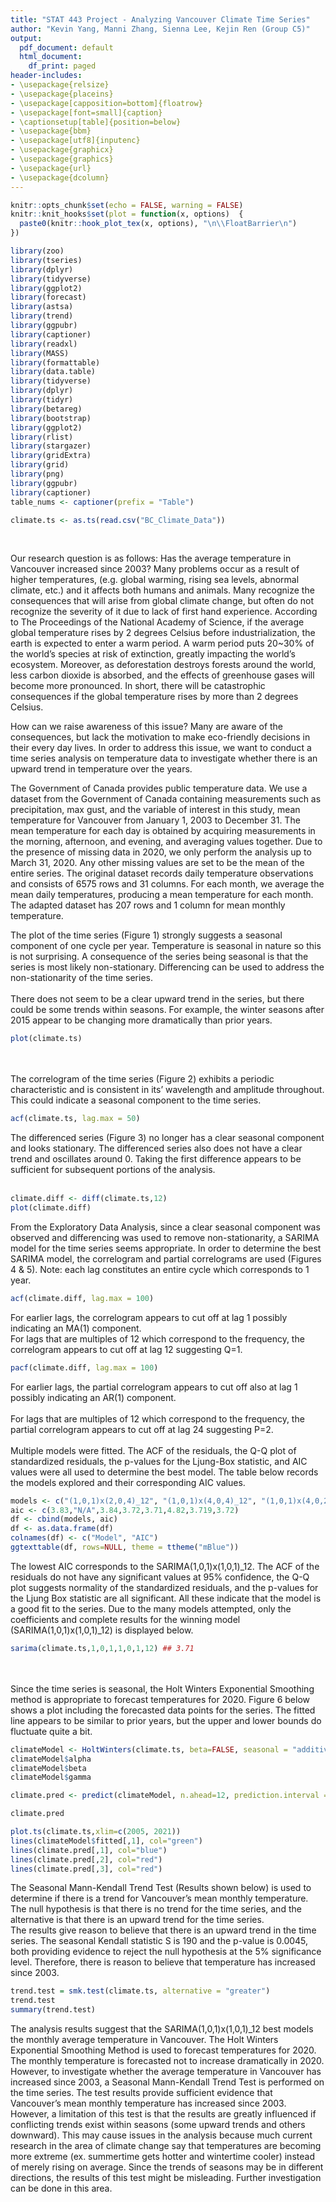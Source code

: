 ```yaml
---
title: "STAT 443 Project - Analyzing Vancouver Climate Time Series"
author: "Kevin Yang, Manni Zhang, Sienna Lee, Kejin Ren (Group C5)"
output:
  pdf_document: default
  html_document:
    df_print: paged
header-includes: 
- \usepackage{relsize}
- \usepackage{placeins}
- \usepackage[capposition=bottom]{floatrow}
- \usepackage[font=small]{caption}
- \captionsetup[table]{position=below}
- \usepackage{bbm}
- \usepackage[utf8]{inputenc}
- \usepackage{graphicx}
- \usepackage{graphics}
- \usepackage{url}
- \usepackage{dcolumn}
---
```


```r
knitr::opts_chunk$set(echo = FALSE, warning = FALSE)
knitr::knit_hooks$set(plot = function(x, options)  {
  paste0(knitr::hook_plot_tex(x, options), "\n\\FloatBarrier\n")
})
```

```r
library(zoo)
library(tseries)
library(dplyr)
library(tidyverse)
library(ggplot2)
library(forecast)
library(astsa)
library(trend)
library(ggpubr)
library(captioner)
library(readxl)
library(MASS)
library(formattable)
library(data.table)
library(tidyverse)
library(dplyr)
library(tidyr)
library(betareg)
library(bootstrap)
library(ggplot2)
library(rlist)
library(stargazer)
library(gridExtra)
library(grid)
library(png)
library(ggpubr)
library(captioner)
table_nums <- captioner(prefix = "Table")
```

```r
climate.ts <- as.ts(read.csv("BC_Climate_Data"))
```
\
\section{Introduction}
Our research question is as follows: Has the average temperature in Vancouver increased since 2003? Many problems occur as a result of higher temperatures, (e.g. global warming, rising sea levels, abnormal climate, etc.) and it affects both humans and animals. Many recognize the consequences that will arise from global climate change, but often do not recognize the severity of it due to lack of first hand experience. According to The Proceedings of the National Academy of Science, if the average global temperature rises by 2 degrees Celsius before industrialization, the earth is expected to enter a warm period. A warm period puts 20~30% of the world’s species at risk of extinction, greatly impacting the world's ecosystem. Moreover, as deforestation destroys forests around the world, less carbon dioxide is absorbed, and the effects of greenhouse gases will become more pronounced. In short, there will be catastrophic consequences if the global temperature rises by more than 2 degrees Celsius.\

How can we raise awareness of this issue? Many are aware of the consequences, but lack the motivation to make eco-friendly decisions in their every day lives. In order to address this issue, we want to conduct a time series analysis on temperature data to investigate whether there is an upward trend in temperature over the years.\

The Government of Canada provides public temperature data. We use a dataset from the Government of Canada containing measurements such as precipitation, max gust, and the variable of interest in this study, mean temperature for Vancouver from January 1, 2003 to December 31. The mean temperature for each day is obtained by acquiring measurements in the morning, afternoon, and evening, and averaging values together. Due to the presence of missing data in 2020, we only perform the analysis up to March 31, 2020. Any other missing values are set to be the mean of the entire series. The original dataset records daily temperature observations and consists of 6575 rows and 31 columns. For each month, we average the mean daily temperatures, producing a mean temperature for each month. The adapted dataset has 207 rows and 1 column for mean monthly temperature.
\newpage

\section{Exploratory Data Analysis}
The plot of the time series (Figure 1) strongly suggests a seasonal component of one cycle per year. Temperature is seasonal in nature so this is not surprising. A consequence of the series being seasonal is that the series is most likely non-stationary. Differencing can be used to address the non-stationarity of the time series. \
\
There does not seem to be a clear upward trend in the series, but there could be some trends within seasons. For example, the winter seasons after 2015 appear to be changing more dramatically than prior years.\

```r
plot(climate.ts)
```
\
\
The correlogram of the time series (Figure 2) exhibits a periodic characteristic and is consistent in its' wavelength and amplitude throughout. This could indicate a seasonal component to the time series.\

```r
acf(climate.ts, lag.max = 50)
```
\newpage

The differenced series (Figure 3) no longer has a clear seasonal component and looks stationary. The differenced series also does not have a clear trend and oscillates around 0. Taking the first difference appears to be sufficient for subsequent portions of the analysis.\
\
```r
climate.diff <- diff(climate.ts,12)
plot(climate.diff)
```

\section{Analysis Results}
From the Exploratory Data Analysis, since a clear seasonal component was observed and differencing was used to remove non-stationarity, a SARIMA model for the time series seems appropriate. In order to determine the best SARIMA model, the correlogram and partial correlograms are used (Figures 4 & 5).
Note: each lag constitutes an entire cycle which corresponds to 1 year.

``` r
acf(climate.diff, lag.max = 100)
```
\newpage
For earlier lags, the correlogram appears to cut off at lag 1 possibly indicating an MA(1) component.\
For lags that are multiples of 12 which correspond to the frequency, the correlogram appears to cut off at lag 12 suggesting Q=1.\

```r
pacf(climate.diff, lag.max = 100)
```

For earlier lags, the partial correlogram appears to cut off also at lag 1 possibly indicating an AR(1) component. \
\
For lags that are multiples of 12 which correspond to the frequency, the partial correlogram appears to cut off at lag 24 suggesting P=2.\
\
Multiple models were fitted. The ACF of the residuals, the Q-Q plot of standardized residuals, the p-values for the Ljung-Box statistic, and AIC values were all used to determine the best model. The table below records the models explored and their corresponding AIC values.

```r
models <- c("(1,0,1)x(2,0,4)_12", "(1,0,1)x(4,0,4)_12", "(1,0,1)x(4,0,2)_12", "(1,0,1)x(1,0,3)_12", "(1,0,1)x(1,0,1)_12", "(1,0,1)x(0,0,0)_12", "(3,0,1)x(1,0,1)_12", "(1,0,1)x(2,0,1)_12")
aic <- c(3.83,"N/A",3.84,3.72,3.71,4.82,3.719,3.72)
df <- cbind(models, aic)
df <- as.data.frame(df)
colnames(df) <- c("Model", "AIC")
ggtexttable(df, rows=NULL, theme = ttheme("mBlue"))
```

The lowest AIC corresponds to the SARIMA(1,0,1)x(1,0,1)_12. The ACF of the residuals do not have any significant values at 95% confidence, the Q-Q plot suggests normality of the standardized residuals, and the p-values for the Ljung Box statistic are all significant. All these indicate that the model is a good fit to the series. Due to the many models attempted, only the coefficients and complete results for the winning model (SARIMA(1,0,1)x(1,0,1)_12) is displayed below.\

```r
sarima(climate.ts,1,0,1,1,0,1,12) ## 3.71
```
\
\
Since the time series is seasonal, the Holt Winters Exponential Smoothing method is appropriate to forecast temperatures for 2020. Figure 6 below shows a plot including the forecasted data points for the series. The fitted line appears to be similar to prior years, but the upper and lower bounds do fluctuate quite a bit.
``` r
climateModel <- HoltWinters(climate.ts, beta=FALSE, seasonal = "additive")
climateModel$alpha
climateModel$beta
climateModel$gamma

climate.pred <- predict(climateModel, n.ahead=12, prediction.interval = TRUE, level = 0.95)

climate.pred
```

```r
plot.ts(climate.ts,xlim=c(2005, 2021))
lines(climateModel$fitted[,1], col="green")
lines(climate.pred[,1], col="blue")
lines(climate.pred[,2], col="red")
lines(climate.pred[,3], col="red")
```

The Seasonal Mann-Kendall Trend Test (Results shown below) is used to determine if there is a trend for Vancouver's mean monthly temperature. The null hypothesis is that there is no trend for the time series, and the alternative is that there is an upward trend for the time series.\
The results give reason to believe that there is an upward trend in the time series. The seasonal Kendall statistic S is 190 and the p-value is 0.0045, both providing evidence to reject the null hypothesis at the 5% significance level. Therefore, there is reason to believe that temperature has increased since 2003.

``` r
trend.test = smk.test(climate.ts, alternative = "greater")
trend.test            
summary(trend.test)   
```

\section{Conclusions}
The analysis results suggest that the SARIMA(1,0,1)x(1,0,1)_12 best models the monthly average temperature in Vancouver. The Holt Winters Exponential Smoothing Method is used to forecast temperatures for 2020. The monthly temperature is forecasted not to increase dramatically in 2020. However, to investigate whether the average temperature in Vancouver has increased since 2003, a Seasonal Mann-Kendall Trend Test is performed on the time series. The test results provide sufficient evidence that Vancouver’s mean monthly temperature has increased since 2003.
However, a limitation of this test is that the results are greatly influenced if conflicting trends exist within seasons (some upward trends and others downward). This may cause issues in the analysis because much current research in the area of climate change say that temperatures are becoming more extreme (ex. summertime gets hotter and wintertime cooler) instead of merely rising on average. Since the trends of seasons may be in different directions, the results of this test might be misleading. Further investigation can be done in this area. \